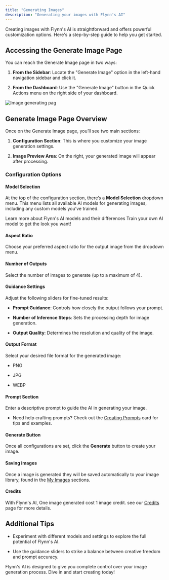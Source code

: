 ```yaml
---
title: "Generating Images"
description: "Generating your images with Flynn's AI"
---
```


Creating images with Flynn's AI is straightforward and offers powerful customization options. Here's a step-by-step guide to help you get started.

## Accessing the Generate Image Page

You can reach the Generate Image page in two ways:

1. **From the Sidebar**: Locate the "Generate Image" option in the left-hand navigation sidebar and click it.

2. **From the Dashboard**: Use the "Generate Image" button in the Quick Actions menu on the right side of your dashboard.

![Image generating pag](/images/image-generation.jpg)

## Generate Image Page Overview

Once on the Generate Image page, you’ll see two main sections:

1. **Configuration Section**: This is where you customize your image generation settings.

2. **Image Preview Area**: On the right, your generated image will appear after processing.

### Configuration Options

#### Model Selection

At the top of the configuration section, there’s a **Model Selection** dropdown menu. This menu lists all available AI models for generating images, including any custom models you’ve trained.

<CardGroup cols={2}>
  <Card title="Flynn's AI Models" icon="image" href="/flynns-ai-models">
    Learn more about Flynn's AI models and their differences
  </Card>

  <Card title="Create you own AI model" icon="layer-group" href="/training-custom-models">
    Train your own AI model to get the look you want!
  </Card>
</CardGroup>

#### Aspect Ratio

Choose your preferred aspect ratio for the output image from the dropdown menu.

#### Number of Outputs

Select the number of images to generate (up to a maximum of 4).

#### Guidance Settings

Adjust the following sliders for fine-tuned results:

* **Prompt Guidance**: Controls how closely the output follows your prompt.

* **Number of Inference Steps**: Sets the processing depth for image generation.

* **Output Quality**: Determines the resolution and quality of the image.

#### Output Format

Select your desired file format for the generated image:

* PNG

* JPG

* WEBP

#### Prompt Section

Enter a descriptive prompt to guide the AI in generating your image.

* Need help crafting prompts? Check out the [Creating Prompts](/creating-prompts) card for tips and examples.

#### Generate Button

Once all configurations are set, click the **Generate** button to create your image.

#### Saving images

Once a image is generated they will be saved automatically to your image library, found in the [My Images](/image-library) sections. 

#### Credits

With Flynn's AI, One image generated cost 1 image credit. see our [Credits](/credits-system) page for more details.

## Additional Tips

* Experiment with different models and settings to explore the full potential of Flynn's AI.

* Use the guidance sliders to strike a balance between creative freedom and prompt accuracy.

Flynn's AI is designed to give you complete control over your image generation process. Dive in and start creating today!